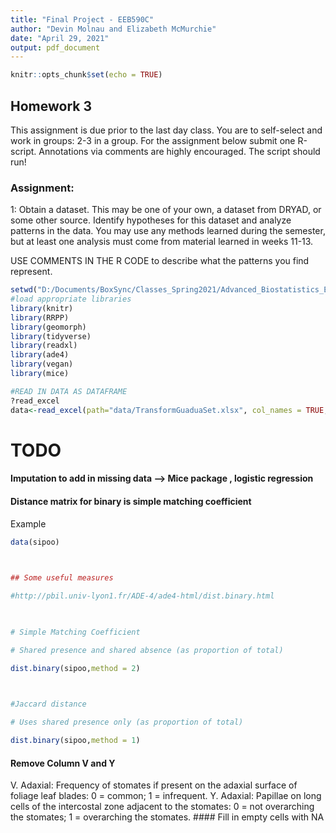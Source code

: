 ```yaml
---
title: "Final Project - EEB590C"
author: "Devin Molnau and Elizabeth McMurchie"
date: "April 29, 2021"
output: pdf_document
---
```


```r
knitr::opts_chunk$set(echo = TRUE)
```

## Homework 3
This assignment is due prior to the last day class. You are to self-select and work in groups: 2-3 in a group. For the assignment below submit one R-script. Annotations via comments are highly encouraged. The script should run!

### Assignment:

1: Obtain a dataset. This may be one of your own, a dataset from DRYAD, or some other source. Identify hypotheses for this dataset and analyze patterns in the data. You may use any methods learned during the semester, but at least one analysis must come from material learned in weeks 11-13.

USE COMMENTS IN THE R CODE to describe what the patterns you find represent.
```r
setwd("D:/Documents/BoxSync/Classes_Spring2021/Advanced_Biostatistics_EEB590C/Homework/Final_EEB590")
#load appropriate libraries
library(knitr)
library(RRPP)
library(geomorph)
library(tidyverse)
library(readxl)
library(ade4)
library(vegan)
library(mice)

```


```r
#READ IN DATA AS DATAFRAME
?read_excel
data<-read_excel(path="data/TransformGuaduaSet.xlsx", col_names = TRUE, na="x")

```
# TODO 
#### Imputation to add in missing data --> Mice package , logistic regression
#### Distance matrix for binary is simple matching coefficient
Example 
```r
data(sipoo)

 

## Some useful measures

#http://pbil.univ-lyon1.fr/ADE-4/ade4-html/dist.binary.html

 

# Simple Matching Coefficient

# Shared presence and shared absence (as proportion of total)

dist.binary(sipoo,method = 2)

 

#Jaccard distance

# Uses shared presence only (as proportion of total)

dist.binary(sipoo,method = 1)
```


#### Remove Column V and Y
 V. Adaxial: Frequency of stomates if present on the adaxial surface of foliage leaf blades:  0 = common; 1 = infrequent.
Y. Adaxial: Papillae on long cells of the intercostal zone adjacent to the stomates:  0 = not overarching the stomates; 1 = overarching the stomates.
#### Fill in empty cells with NA